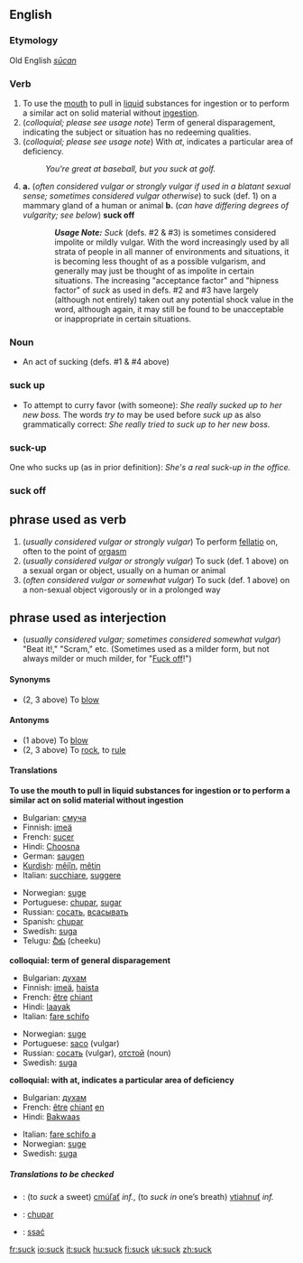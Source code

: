 ==English==
===Etymology===
Old English ''[[sūcan]]''
===Verb===
{{en-infl-reg-consonant|suck||}}

# To use the [[mouth]] to pull in [[liquid]] substances for ingestion or to perform a similar act on solid material without [[ingestion]].
# (''colloquial; please see usage note'') Term of general disparagement, indicating the subject or situation has no redeeming qualities.
# (''colloquial; please see usage note'') With ''at'', indicates a particular area of deficiency.
#: ''You're great at baseball, but you suck at golf.''
# '''a.''' (''often considered vulgar or strongly vulgar if used in a blatant sexual sense; sometimes considered vulgar otherwise'') to suck (def. 1) on a mammary gland of a human or animal '''b.''' (''can have differing degrees of vulgarity; see below'') '''suck off'''

::'''''Usage Note:''''' ''Suck'' (defs. #2 & #3) is sometimes considered impolite or mildly vulgar.  With the word increasingly used by all strata of people in all manner of environments and situations, it is becoming less thought of as a possible vulgarism, and generally may just be thought of as impolite in certain situations.  The increasing "acceptance factor" and "hipness factor" of ''suck'' as used in defs. #2 and #3 have largely (although not entirely) taken out any potential shock value in the word, although again, it may still be found to be unacceptable or inappropriate in certain situations.

===Noun===
*An act of sucking (defs. #1 & #4 above)

===suck up===
*To attempt to curry favor (with someone):  ''She really sucked up to her new boss.''  The words ''try to'' may be used before ''suck up'' as also grammatically correct:  ''She really tried to suck up to her new boss.''

===suck-up===
One who sucks up (as in prior definition):  ''She's a real suck-up in the office.''

===suck off===
==phrase used as verb==
#(''usually considered vulgar or strongly vulgar'') To perform [[fellatio]] on, often to the point of [[orgasm]]
#(''usually considered vulgar or strongly vulgar'') To suck (def. 1 above) on a sexual organ or object, usually on a human or animal
#(''often considered vulgar or somewhat vulgar'') To suck (def. 1 above) on a non-sexual object vigorously or in a prolonged way
==phrase used as interjection==
*(''usually considered vulgar; sometimes considered somewhat vulgar'') "Beat it!," "Scram," etc.  (Sometimes used as a milder form, but not always milder or much milder, for "[[Fuck off]]!")

====Synonyms====
*(2, 3 above) To [[blow]]

====Antonyms====
*(1 above) To [[blow]]
*(2, 3 above) To [[rock]], to [[rule]]

====Translations====
'''To use the mouth to pull in liquid substances for ingestion or to perform a similar act on solid material without ingestion'''
{{top}}
*Bulgarian: [[смуча]]
*Finnish: [[imeä]]
*French:  [[sucer]]
*Hindi: [[Choosna]]
*German: [[saugen]]
*[[Kurdish]]: [[mêjîn]], [[mêtin]]
*Italian: [[succhiare]], [[suggere]]
{{mid}}
*Norwegian: [[suge]]
*Portuguese: [[chupar]], [[sugar]]
*Russian: [[сосать]], [[всасывать]]
*Spanish: [[chupar]]
*Swedish: [[suga]]
*Telugu: [[చీకు]] (cheeku)
{{bottom}}

'''colloquial: term of general disparagement'''
{{top}}
*Bulgarian: [[духам]]
*Finnish: [[imeä]], [[haista]]
*French:  [[être]] [[chiant]]
*Hindi: [[laayak]]
*Italian: [[fare schifo]]
{{mid}}
*Norwegian: [[suge]]
*Portuguese: [[saco]] (vulgar)
*Russian: [[сосать]] (vulgar), [[отстой]] (noun)
*Swedish: [[suga]]
{{bottom}}

'''colloquial: with at, indicates a particular area of deficiency'''
{{top}}
*Bulgarian: [[духам]]
*French:  [[être]] [[chiant]] [[en]]
*Hindi: [[Bakwaas]]
{{mid}}
*Italian: [[fare schifo a]]
*Norwegian: [[suge]]
*Swedish: [[suga]]
{{bottom}}

=====Translations to be checked=====
{{checktrans}}
*{{ttbc|Slovak}}: (to ''suck'' a sweet) [[cmúľať]] ''inf.'', (to ''suck in'' one’s breath) [[vtiahnuť]] ''inf.''
*{{ttbc|Spanish}}:  [[chupar]]
*{{ttbc|Polish}}: [[ssać]]

[[fr:suck]]
[[io:suck]]
[[it:suck]]
[[hu:suck]]
[[fi:suck]]
[[uk:suck]]
[[zh:suck]]